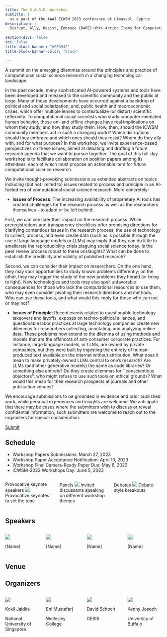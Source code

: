 ```yaml
---
title: The D.A.R.E. Workshop
subtitle: |
  as a part of the AAAI ICWSM 2023 conference at Limassol, Cyprus
description: |
  Disrupt, Ally, Resist, Embrace (DARE):<br> Action Items for Computational Social Scientists in a Changing World
  
section-divs: false
toc: false
title-block-banner: "#FFD54F"
title-block-banner-color: "black"

---
```


:::{.white .center .big}
A summit on the emerging dilemmas around the principles and practice of computational social science research in a changing technological landscape.
:::

:::{.yellow .normal}
 In the past decade, many sophisticated AI-powered systems and tools have been developed and released to the scientific community and the public at large. Many of these developments have occurred against a backdrop of political and social polarization, and, public health and macroeconomic crises, which offer multiple lenses to contextualize (or distort) scientific reflexivity. To computational social scientists who study computer-mediated human behavior, these on- and offline changes have real implications on whom they study, and how they study them. How, then, should the ICWSM community members act in such a changing world? Which disruptions should they embrace and which ones should they resist? Whom do they ally with, and for what purpose? In this workshop, we invite experience-based perspectives on these issues, aimed at debating and drafting a future research agenda that we want to pursue together. The goal of this full-day workshop is to facilitate collaboration on position papers among its attendees, each of which must propose an actionable item for future computational science research.
:::

:::{.white .normal}
We invite thought-provoking submissions as extended abstracts on topics including (but not limited to) issues related to process and principle in an AI-fueled era of computational social science research. More concretely:

- **Issues of Process**: The increasing availability of proprietary AI tools has created challenges for the research process as well as the researchers themselves -- to adapt or be left behind. 

First, we can consider their impact on the research process. While preregistrations and transparency checklists offer promising directions for clarifying contentious issues in the research process, the use of technology to collect, process, and even create data (such as is possible through the use of large language models or LLMs) may imply that they can do little to ameliorate the reproducibility crisis plaguing social science today. Is the peer review process robust to these onslaughts? What can be done to establish the credibility and validity of published research?

Second, we can consider their impact on researchers. On the one hand, they may spur opportunities to study known problems differently; on the other, they may trigger the study of the new problems they herald (or bring to light). New technologies and tools may also spell unfavorable consequences for those who lack the computational resources to use them, who may even consider pivoting their research directions and methods. Who can use these tools, and what would this imply for those who can not or may not?

- **Issues of Principle**: Recent events related to questionable technology takeovers and layoffs, exposes on techno-political alliances, and questionable labor practices at large technology companies create new dilemmas for researchers collecting, annotating, and analyzing online data. These problems now extend to the dilemma of using methods and models that are the offshoots of anti-consumer corporate practices. For instance, large language models, or LLMs, are owned by private companies, but they were built by ingesting the entirety of human-produced text available on the internet without attribution. What does it mean to make privately-owned LLMs  central to one’s research? Are LLMs (and other generative models) the same as code libraries? Or something else entirely? Do they create dilemmas for ``conscientious objectors'', who might refuse to use such tools on ethical grounds? What would this mean for their research prospects at journals and other publication venues?  

We encourage submissions to be grounded in evidence and prior published work, while personal experiences and insights are welcome. We anticipate that there may be cases where the submitters wish to discuss or reveal confidential information; such submitters are welcome to reach out to the organizers for special consideration.
:::

:::{.white .center}
[Submit](https://easychair.org/my/conference?conf=dare23){.button}
:::

:::{.yellow}

:::{.center}
## Schedule
:::

:::{.mono}
- Workshop Papers Submissions: March 27, 2023
- Workshop Paper Acceptance Notification: April 10, 2023
- Workshop Final Camera-Ready Paper Due: May 6, 2023
- ICWSM-2023 Workshops Day: June 5, 2023
:::

::: {.columns}

::: {.column width="33%" .center}
Provocative keynote speakers
![](img/keynote.png)
[Provocative keynotes to set the tone]{.tiny}
:::

::: {.column width="33%" .center}
Panels
![](img/panel.png)
[Invited discussants speaking on different workshop themes]{.tiny}

:::

::: {.column width="33%" .center}
Debates
![](img/debates.png)
[Debate-style breakouts]{.tiny}
:::

:::
:::

:::{.white .center}
## Speakers
:::

:::{.yellow}
::: {.columns}

::: {.column width="25%" .center}
![](https://via.placeholder.com/250)

[Name]
:::

::: {.column width="25%" .center}
![](https://via.placeholder.com/250)

[Name]
:::

::: {.column width="25%" .center}
![](https://via.placeholder.com/250)

[Name]
:::

::: {.column width="25%" .center}
![](https://via.placeholder.com/250)

[Name]
:::

:::
:::

:::{.white}
## Venue
:::

:::{.yellow}
## Organizers
::: {.columns}

::: {.column width="25%" .center}
![](img/organizers/kokil.png)

Kokil Jaidka

[National University of Singapore]{.normal}
:::

::: {.column width="25%" .center}
![](img/organizers/eni.png)

Eni Mustafarj

[Wellesley College]{.normal}
:::

::: {.column width="25%" .center}
![](img/organizers/david.png)

David Schoch

[GESIS]{.normal}
:::

::: {.column width="25%" .center}
![](img/organizers/kenny.png)

Kenny Joseph

[University of Buffalo]{.normal}
:::

:::

:::
